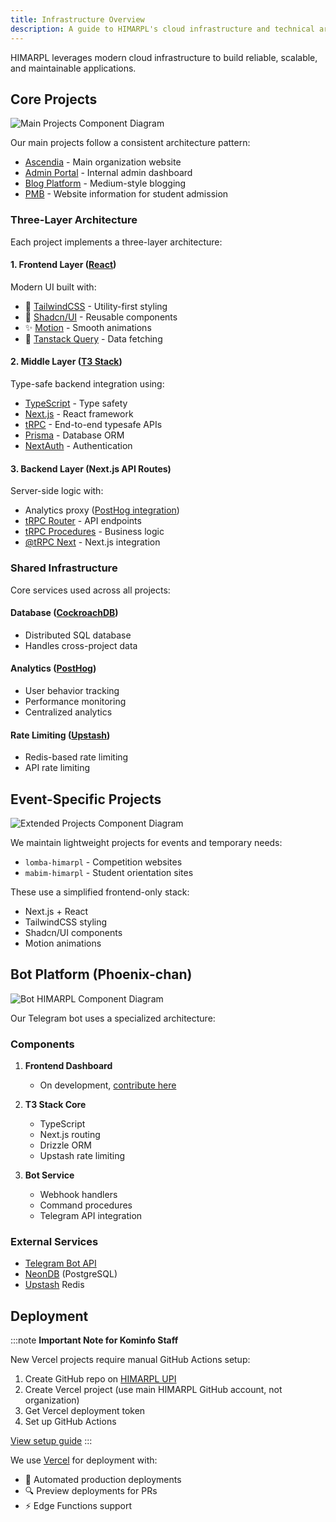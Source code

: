 ```yaml
---
title: Infrastructure Overview
description: A guide to HIMARPL's cloud infrastructure and technical architecture
---
```


HIMARPL leverages modern cloud infrastructure to build reliable, scalable, and maintainable applications.

## Core Projects

![Main Projects Component Diagram](../../../assets/diagrams/main-projects-diagram.png)

Our main projects follow a consistent architecture pattern:

- [Ascendia](https://github.com/himarplupi/ascendia-himarpl) - Main organization website
- [Admin Portal](https://github.com/himarplupi/admin-himarpl) - Internal admin dashboard
- [Blog Platform](https://github.com/himarplupi/blog-himarpl) - Medium-style blogging
- [PMB](https://github.com/himarplupi/pmb-himarpl) - Website information for student admission

### Three-Layer Architecture

Each project implements a three-layer architecture:

#### 1. Frontend Layer ([React](https://react.dev/))

Modern UI built with:

- 🎨 [TailwindCSS](https://tailwindcss.com/) - Utility-first styling
- 🧩 [Shadcn/UI](https://ui.shadcn.com/docs) - Reusable components
- ✨ [Motion](https://motion.dev) - Smooth animations
- 🔄 [Tanstack Query](https://tanstack.com/query) - Data fetching

#### 2. Middle Layer ([T3 Stack](https://create.t3.gg/))

Type-safe backend integration using:

- [TypeScript](https://www.typescriptlang.org/) - Type safety
- [Next.js](https://nextjs.org/) - React framework
- [tRPC](https://trpc.io/) - End-to-end typesafe APIs
- [Prisma](https://www.prisma.io/) - Database ORM
- [NextAuth](https://next-auth.js.org/) - Authentication

#### 3. Backend Layer (Next.js API Routes)

Server-side logic with:

- Analytics proxy ([PostHog integration](https://posthog.com/docs/advanced/proxy/nextjs))
- [tRPC Router](https://trpc.io/docs/server/routers) - API endpoints
- [tRPC Procedures](https://trpc.io/docs/server/procedures) - Business logic
- [@tRPC Next](https://trpc.io/docs/nextjs) - Next.js integration

### Shared Infrastructure

Core services used across all projects:

#### Database ([CockroachDB](https://www.cockroachlabs.com/))

- Distributed SQL database
- Handles cross-project data

#### Analytics ([PostHog](https://posthog.com/))

- User behavior tracking
- Performance monitoring
- Centralized analytics

#### Rate Limiting ([Upstash](https://upstash.com/))

- Redis-based rate limiting
- API rate limiting

## Event-Specific Projects

![Extended Projects Component Diagram](../../../assets/diagrams/extended-projects-diagram.png)

We maintain lightweight projects for events and temporary needs:

- `lomba-himarpl` - Competition websites
- `mabim-himarpl` - Student orientation sites

These use a simplified frontend-only stack:

- Next.js + React
- TailwindCSS styling
- Shadcn/UI components
- Motion animations

## Bot Platform (Phoenix-chan)

![Bot HIMARPL Component Diagram](../../../assets/diagrams/bot-himarpl-diagram.png)

Our Telegram bot uses a specialized architecture:

### Components

1. **Frontend Dashboard**

   - On development, [contribute here](https://github.com/himarplupi/bot-himarpl)

2. **T3 Stack Core**

   - TypeScript
   - Next.js routing
   - Drizzle ORM
   - Upstash rate limiting

3. **Bot Service**
   - Webhook handlers
   - Command procedures
   - Telegram API integration

### External Services

- [Telegram Bot API](https://core.telegram.org/bots/api)
- [NeonDB](https://neon.tech/) (PostgreSQL)
- [Upstash](https://upstash.com/) Redis

## Deployment

:::note
**Important Note for Kominfo Staff**

New Vercel projects require manual GitHub Actions setup:

1. Create GitHub repo on [HIMARPL UPI](https://github.com/himarplupi)
2. Create Vercel project (use main HIMARPL GitHub account, not organization)
3. Get Vercel deployment token
4. Set up GitHub Actions

[View setup guide](https://vercel.com/guides/how-can-i-use-github-actions-with-vercel)
:::

We use [Vercel](https://vercel.com/) for deployment with:

- 🚀 Automated production deployments
- 🔍 Preview deployments for PRs
- ⚡️ Edge Functions support
